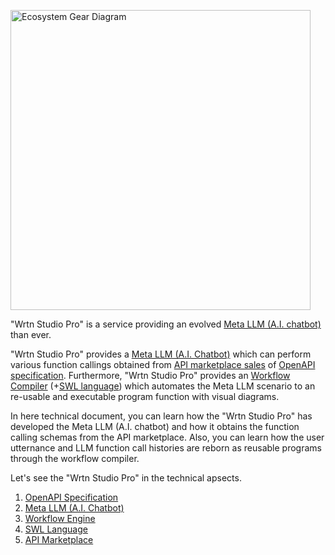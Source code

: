 <img src="../images/tech-specs/ecosystem_gear_diagram.png"
     alt="Ecosystem Gear Diagram" 
     width="480px" />

"Wrtn Studio Pro" is a service providing an evolved [Meta LLM (A.I. chatbot)](/tech-specs/meta/preface) than ever.

"Wrtn Studio Pro" provides a [Meta LLM (A.I. Chatbot)](/tech-specs/meta/preface) which can perform various function callings obtained from [API marketplace sales](/tech-specs/marketplace/preface) of [OpenAPI specification](/tech-specs/openapi/preface). Furthermore, "Wrtn Studio Pro" provides an [Workflow Compiler](/tech-specs/workflow/preface) (+[SWL language](/tech-specs/swl/preface)) which automates the Meta LLM scenario to an re-usable and executable program function with visual diagrams.

In here technical document, you can learn how the "Wrtn Studio Pro" has developed the Meta LLM (A.I. chatbot) and how it obtains the function calling schemas from the API marketplace. Also, you can learn how the user utternance and LLM function call histories are reborn as reusable programs through the workflow compiler.

Let's see the "Wrtn Studio Pro" in the technical apsects.

1. [OpenAPI Specification](/tech-specs/openapi/preface)
2. [Meta LLM (A.I. Chatbot)](/tech-specs/meta/preface)
3. [Workflow Engine](/tech-specs/workflow/preface)
4. [SWL Language](/tech-specs/swl/preface)
5. [API Marketplace](/tech-specs/marketplace/preface)